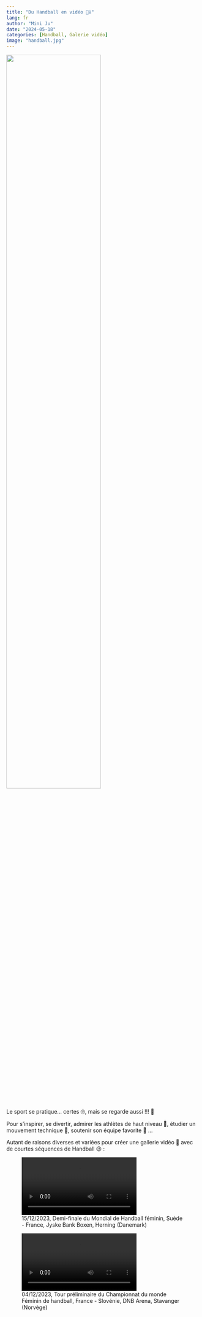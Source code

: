 ```yaml
---
title: "Du Handball en vidéo 🤾‍♀️"
lang: fr
author: "Mini Ju"
date: "2024-05-18"
categories: [Handball, Galerie vidéo]
image: "handball.jpg"
---
```


![](handball.jpg){width=70% fig-align="center"}

Le sport se pratique... certes 🙄, mais se regarde aussi !!! 👀 

Pour s'inspirer, se divertir, admirer les athlètes de haut niveau 🤩, étudier un mouvement technique 🤔, soutenir son équipe favorite 🥳 ...

Autant de raisons diverses et variées pour créer une gallerie vidéo 🎥 avec de courtes séquences de Handball 😉 : 

![15/12/2023, Demi-finale du Mondial de Handball féminin, Suède - France, Jyske Bank Boxen, Herning (Danemark)](SuedeFrance_15-12-2023.mp4)

![04/12/2023, Tour préliminaire du Championnat du monde Féminin de handball, France - Slovénie, DNB Arena, Stavanger (Norvège)](FranceSlovenie_04-12-2023.mp4) 